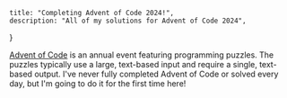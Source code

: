
    title: "Completing Advent of Code 2024!",
    description: "All of my solutions for Advent of Code 2024",
}

[Advent of Code](https://adventofcode.com/about) is an annual event featuring programming puzzles. The puzzles typically use a large, text-based input and require a single, text-based output. I've never fully completed Advent of Code or solved every day, but I'm going to do it for the first time here!

<AdventOfCodeList day={DAY}/>